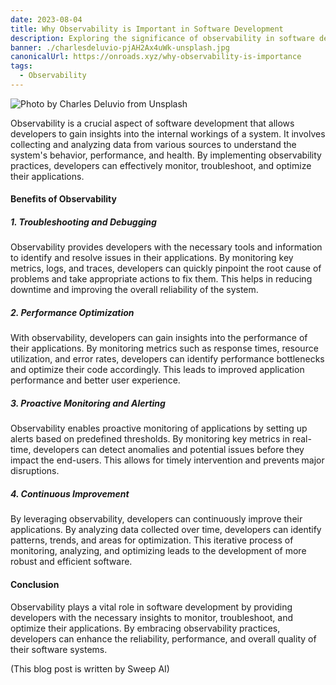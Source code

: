 ```yaml
---
date: 2023-08-04
title: Why Observability is Important in Software Development
description: Exploring the significance of observability in software development
banner: ./charlesdeluvio-pjAH2Ax4uWk-unsplash.jpg
canonicalUrl: https://onroads.xyz/why-observability-is-importance
tags:
  - Observability
---
```


![Photo by Charles Deluvio from Unsplash](./charlesdeluvio-pjAH2Ax4uWk-unsplash.jpg)

Observability is a crucial aspect of software development that allows developers to gain insights into the internal workings of a system. It involves collecting and analyzing data from various sources to understand the system's behavior, performance, and health. By implementing observability practices, developers can effectively monitor, troubleshoot, and optimize their applications.

#### Benefits of Observability

##### 1. Troubleshooting and Debugging

Observability provides developers with the necessary tools and information to identify and resolve issues in their applications. By monitoring key metrics, logs, and traces, developers can quickly pinpoint the root cause of problems and take appropriate actions to fix them. This helps in reducing downtime and improving the overall reliability of the system.

##### 2. Performance Optimization

With observability, developers can gain insights into the performance of their applications. By monitoring metrics such as response times, resource utilization, and error rates, developers can identify performance bottlenecks and optimize their code accordingly. This leads to improved application performance and better user experience.

##### 3. Proactive Monitoring and Alerting

Observability enables proactive monitoring of applications by setting up alerts based on predefined thresholds. By monitoring key metrics in real-time, developers can detect anomalies and potential issues before they impact the end-users. This allows for timely intervention and prevents major disruptions.

##### 4. Continuous Improvement

By leveraging observability, developers can continuously improve their applications. By analyzing data collected over time, developers can identify patterns, trends, and areas for optimization. This iterative process of monitoring, analyzing, and optimizing leads to the development of more robust and efficient software.

#### Conclusion

Observability plays a vital role in software development by providing developers with the necessary insights to monitor, troubleshoot, and optimize their applications. By embracing observability practices, developers can enhance the reliability, performance, and overall quality of their software systems.

(This blog post is written by Sweep AI)
